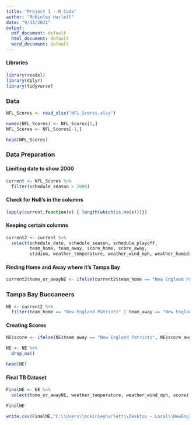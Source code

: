 ```yaml
---
title: "Project 1 - R Code"
author: "McKinley Harlett"
date: "9/13/2021"
output:
  pdf_document: default
  html_document: default
  word_document: default
---
```


#### Libraries
```r
library(readxl)
library(dplyr)
library(tidyverse)
```

### Data
```r
NFL_Scores <- read_xlsx("NFL Scores.xlsx")

names(NFL_Scores) <- NFL_Scores[1,]
NFL_Scores <- NFL_Scores[-1,]

head(NFL_Scores)
```

### Data Preparation

#### Limiting date to show 2000
```r
current <- NFL_Scores %>% 
  filter(schedule_season > 2000)
```

#### Check for Null's in the columns
```r
lapply(current,function(x) { length(which(is.na(x)))})
```

#### Keeping certain columns
```r
current2 <- current %>%
  select(schedule_date, schedule_season, schedule_playoff, 
         team_home, team_away, score_home, score_away,
         stadium, weather_temperature, weather_wind_mph, weather_humidity)
```

#### Finding Home and Away where it's Tampa Bay
```r
current2$home_or_awayNE <- ifelse(current2$team_home == "New England Patriots", 1,0)
```


### Tampa Bay Buccaneers
```r
NE <- current2 %>% 
  filter(team_home == "New England Patriots" | team_away == "New England Patriots")
```

#### Creating Scores
```r
NE$score <- ifelse(NE$team_away == "New England Patriots", NE$score_away, NE$score_home)

NE <- NE %>%
  drop_na()

head(NE)
```

#### Final TB Dataset
```r
FinalNE <- NE %>%
  select(home_or_awayNE, weather_temperature, weather_wind_mph, score)
```

```r
FinalNE
```


```r
write.csv(FinalNE,"C:\\Users\\mckinleyharlett\\Desktop - Local\\NewEngland.csv" )
```
